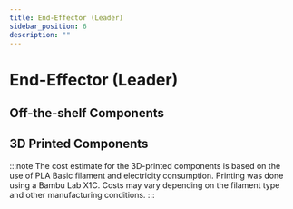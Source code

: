```yaml
---
title: End-Effector (Leader)
sidebar_position: 6
description: ""
---
```



# End-Effector (Leader)

## Off-the-shelf Components

<LeaderEndEffectorOffTheShelfTable />

## 3D Printed Components

:::note
The cost estimate for the 3D-printed components is based on the use of PLA Basic filament and electricity consumption.
Printing was done using a Bambu Lab X1C. Costs may vary depending on the filament type and other manufacturing conditions.
:::

<LeaderEndEffector3DPrintTable />
